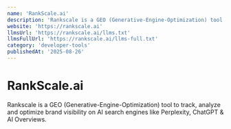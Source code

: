 ```yaml
---
name: 'RankScale.ai'
description: 'Rankscale is a GEO (Generative-Engine-Optimization) tool to track, analyze and optimize brand visibility on AI search engines like Perplexity, ChatGPT & AI Overviews.'
website: 'https://rankscale.ai'
llmsUrl: 'https://rankscale.ai/llms.txt'
llmsFullUrl: 'https://rankscale.ai/llms-full.txt'
category: 'developer-tools'
publishedAt: '2025-08-26'
---
```


# RankScale.ai

Rankscale is a GEO (Generative-Engine-Optimization) tool to track, analyze and optimize brand visibility on AI search engines like Perplexity, ChatGPT & AI Overviews.
